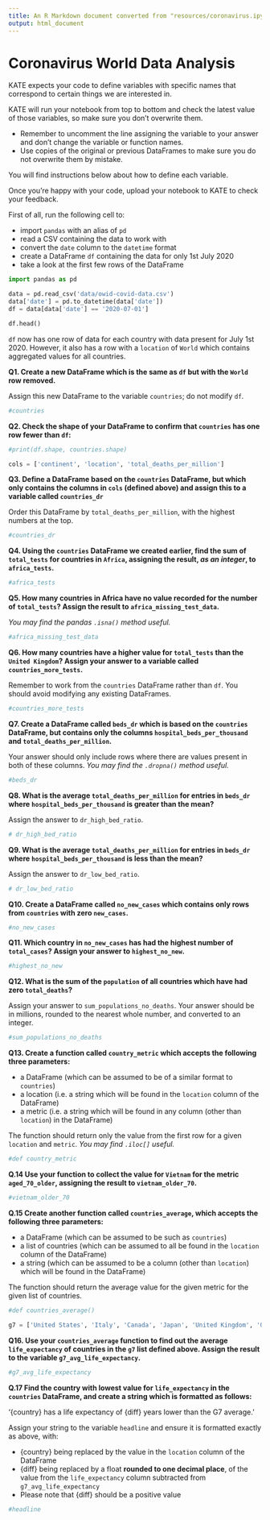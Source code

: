 ```yaml
---
title: An R Markdown document converted from "resources/coronavirus.ipynb"
output: html_document
---
```


# Coronavirus World Data Analysis

KATE expects your code to define variables with specific names that correspond to certain things we are interested in.

KATE will run your notebook from top to bottom and check the latest value of those variables, so make sure you don't overwrite them.

* Remember to uncomment the line assigning the variable to your answer and don't change the variable or function names.
* Use copies of the original or previous DataFrames to make sure you do not overwrite them by mistake.

You will find instructions below about how to define each variable.

Once you're happy with your code, upload your notebook to KATE to check your feedback.

First of all, run the following cell to:

- import `pandas` with an alias of `pd`
- read a CSV containing the data to work with
- convert the `date` column to the `datetime` format
- create a DataFrame `df` containing the data for only 1st July 2020
- take a look at the first few rows of the DataFrame

```python
import pandas as pd

data = pd.read_csv('data/owid-covid-data.csv')
data['date'] = pd.to_datetime(data['date'])
df = data[data['date'] == '2020-07-01']

df.head()
```

`df` now has one row of data for each country with data present for July 1st 2020. However, it also has a row with a `location` of `World` which contains aggregated values for all countries. 

**Q1. Create a new DataFrame which is the same as `df` but with the `World` row removed.**

Assign this new DataFrame to the variable `countries`; do not modify `df`.

```python
#countries
```

**Q2. Check the shape of your DataFrame to confirm that `countries` has one row fewer than `df`:**

```python
#print(df.shape, countries.shape)
```

```python
cols = ['continent', 'location', 'total_deaths_per_million']
```

**Q3. Define a DataFrame based on the `countries` DataFrame, but which only contains the columns in `cols` (defined above) and assign this to a variable called `countries_dr`**

Order this DataFrame by `total_deaths_per_million`, with the highest numbers at the top.

```python
#countries_dr
```

**Q4. Using the `countries` DataFrame we created earlier, find the sum of `total_tests` for countries in `Africa`, assigning the result, *as an integer*, to `africa_tests`.**

```python
#africa_tests
```

**Q5. How many countries in Africa have no value recorded for the number of `total_tests`? Assign the result to `africa_missing_test_data`.**

*You may find the pandas `.isna()` method useful.*

```python
#africa_missing_test_data
```

**Q6. How many countries have a higher value for `total_tests` than the `United Kingdom`? Assign your answer to a variable called `countries_more_tests`.**

Remember to work from the `countries` DataFrame rather than `df`. You should avoid modifying any existing DataFrames. 

```python
#countries_more_tests
```

**Q7. Create a DataFrame called `beds_dr` which is based on the `countries` DataFrame, but contains only the columns `hospital_beds_per_thousand` and `total_deaths_per_million`.**

Your answer should only  include rows where there are values present in both of these columns. *You may find the `.dropna()` method useful.*

```python
#beds_dr
```

**Q8. What is the average `total_deaths_per_million` for entries in `beds_dr` where `hospital_beds_per_thousand` is greater than the mean?**

Assign the answer to `dr_high_bed_ratio`.

```python
# dr_high_bed_ratio
```

**Q9. What is the average `total_deaths_per_million` for entries in `beds_dr` where `hospital_beds_per_thousand` is less than the mean?**

Assign the answer to `dr_low_bed_ratio`.

```python
# dr_low_bed_ratio
```

**Q10. Create a DataFrame called `no_new_cases` which contains only rows from `countries` with zero `new_cases`.**

```python
#no_new_cases
```

**Q11. Which country in `no_new_cases` has had the highest number of `total_cases`? Assign your answer to `highest_no_new`.**

```python
#highest_no_new
```

**Q12. What is the sum of the `population` of all countries which have had zero `total_deaths`?**

Assign your answer to `sum_populations_no_deaths`. Your answer should be in millions, rounded to the nearest whole number, and converted to an integer.

```python
#sum_populations_no_deaths
```

**Q13. Create a function called `country_metric` which accepts the following three parameters:**

- a DataFrame (which can be assumed to be of a similar format to `countries`)
- a location (i.e. a string  which will be found in the `location` column of the DataFrame)
- a metric (i.e. a string which will be found in any column  (other than `location`)  in the DataFrame)

The function should return only the value from the first row for a given `location` and  `metric`. *You may find  `.iloc[]`  useful.*

```python
#def country_metric
```

**Q.14 Use your function to collect the value for `Vietnam` for the metric `aged_70_older`, assigning the result to `vietnam_older_70`.**

```python
#vietnam_older_70
```

**Q.15 Create another function called `countries_average`, which accepts the following three parameters:**

- a DataFrame (which can be assumed to be such as `countries`)
- a list of countries (which can be assumed to all be found in the `location` column of the DataFrame)
- a string (which can be assumed to be a column (other than `location`) which will be found in the DataFrame) 

The function should return the average value for the given metric for the given list of countries.

```python
#def countries_average()
```

```python
g7 = ['United States', 'Italy', 'Canada', 'Japan', 'United Kingdom', 'Germany', 'France']
```

**Q16. Use your `countries_average` function to find out the average `life_expectancy` of countries in the `g7` list defined above. Assign the result to the variable `g7_avg_life_expectancy`.**

```python
#g7_avg_life_expectancy
```

**Q.17 Find the country with lowest value for `life_expectancy` in the `countries` DataFrame, and create a string which is formatted as follows:**

'{country} has a life expectancy of {diff} years lower than the G7 average.'
    
Assign your string to the variable `headline` and ensure it is formatted exactly as above, with:

- {country} being replaced by the value in the `location` column of the DataFrame
- {diff} being replaced by a float **rounded to one decimal place**, of the value from the `life_expectancy` column subtracted from `g7_avg_life_expectancy` 
- Please note that {diff} should be a positive value

```python
#headline
```

